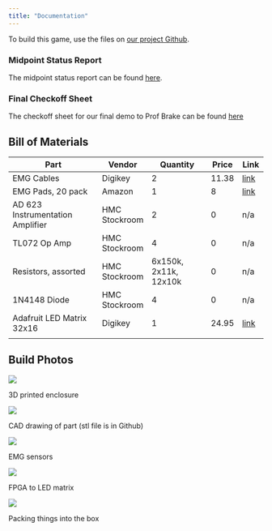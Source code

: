 ```yaml
---
title: "Documentation"
---
```


To build this game, use the files on [our project Github](https://github.com/ellieSundheim/e155-project).


### Midpoint Status Report
The midpoint status report can be found [here](./midpoint.qmd).

### Final Checkoff Sheet
The checkoff sheet for our final demo to Prof Brake can be found [here](./checkoff.qmd)

## Bill of Materials

| **Part**                         	| **Vendor**    	| **Quantity**          	| **Price** 	| **Link** 	|
|----------------------------------	|---------------	|-----------------------	|-----------	|----------	|
| EMG Cables                       	| Digikey       	| 2                     	| 11.38     	| [link](https://www.digikey.com/en/products/detail/sparkfun-electronics/CAB-12970/6833933)     	|
| EMG Pads, 20 pack                	| Amazon        	| 1                     	| 8          	| [link](https://www.amazon.com/gp/product/B007MA4RKU/ref=ox_sc_act_title_1?smid=A1A856T6BHL77U&psc=1)     	|
| AD 623 Instrumentation Amplifier 	| HMC Stockroom 	| 2                     	| 0         	| n/a      	|
| TL072 Op Amp                     	| HMC Stockroom 	| 4                     	| 0         	| n/a      	|
| Resistors, assorted              	| HMC Stockroom 	| 6x150k, 2x11k, 12x10k 	| 0         	| n/a      	|
| 1N4148 Diode                     	| HMC Stockroom 	| 4                     	| 0         	| n/a      	|
| Adafruit LED Matrix 32x16        	| Digikey       	| 1                     	| 24.95     	| [link](https://www.adafruit.com/product/420 )     	|
|                                  	|               	|                       	|           	|          	|


## Build Photos

::: {#fig-box}
![](images/3d_printed_box.jpg)

3D printed enclosure
:::

::: {#fig-box-drawing}
![](images/Case Drawing.jpg)

CAD drawing of part (stl file is in Github)
:::

::: {#fig-analog-bb}
![](images/analog_breadboard.jpg)

EMG sensors
:::

::: {#fig-fpga-led-bb}
![](images/fpga_to_led_breadboard.jpg)

FPGA to LED matrix 
:::

::: {#fig-all-pieces}
![](images/everything_goes_in_the_box.jpg)

Packing things into the box
:::
